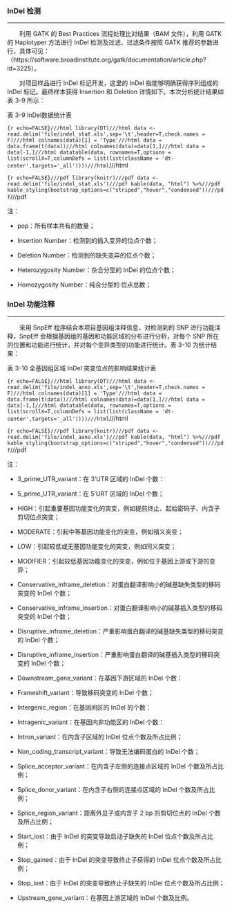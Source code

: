 ### InDel 检测

***

&emsp;&emsp;利用 GATK 的 Best Practices 流程处理比对结果（BAM 文件），利用 GATK 的 Haplotyper 方法进行 InDel 检测及过滤，过滤条件按照 GATK 推荐的参数进行，具体可见：（https://software.broadinstitute.org/gatk/documentation/article.php?id=3225）。

&emsp;&emsp;对项目样品进行 InDel 标记开发，这里的 InDel 指能够明确获得序列组成的 InDel 标记。最终样本获得 Insertion 和 Deletion 详情如下。本次分析统计结果如表 3-9 所示：

<p class="mark">表 3-9 InDel数据统计表</p>

```{r echo=FALSE}///html
library(DT)///html
data <- read.delim('file/indel_stat.xls',sep='\t',header=T,check.names = F)///html
colnames(data)[1] = 'Type'///html
data = data.frame(t(data))///html
colnames(data)=data[1,]///html
data = data[-1,]///html
datatable(data, rownames=T,options = list(scrollX=T,columnDefs = list(list(className = 'dt-center',targets='_all'))))///html
```///html

```{r echo=FALSE}///pdf
library(knitr)///pdf
data <- read.delim('file/indel_stat.xls')///pdf
kable(data, "html") %>%///pdf
kable_styling(bootstrap_options=c("striped","hover","condensed"))///pdf
```///pdf

<p class="mark1">注：</p>

- <p class='mark1'>pop：所有样本共有的数量；</p>

- <p class="mark1">Insertion Number：检测到的插入变异的位点个数；</p>

- <p class="mark1">Deletion Number：检测到的缺失变异的位点个数；</p>

- <p class="mark1">Heterozygosity Number：杂合分型的 InDel 的位点个数； </p>

- <p class='mark1'>Homozygosity Number：纯合分型的 位点总数；</p>




### InDel 功能注释

***

&emsp;&emsp;采用 SnpEff 程序结合本项目基因组注释信息，对检测到的 SNP 进行功能注释，SnpEff 会根据基因组的基因和功能区域的分布进行分析，对每个 SNP 所在的位置和功能进行统计，并对每个变异类型的功能进行统计。表 3-10 为统计结果：

<p class="mark">表 3-10 全基因组区域 InDel 突变位点的影响结果统计表</p>

```{r echo=FALSE}///html
library(DT)///html
data <- read.delim('file/indel_anno.xls',sep='\t',header=T,check.names = F)///html
colnames(data)[1] = 'Type'///html
data = data.frame(t(data))///html
colnames(data)=data[1,]///html
data = data[-1,]///html
datatable(data, rownames=T,options = list(scrollX=T,columnDefs = list(list(className = 'dt-center',targets='_all'))))///html
```///html

```{r echo=FALSE}///pdf
library(knitr)///pdf
data <- read.delim('file/indel_aano.xls')///pdf
kable(data, "html") %>%///pdf
kable_styling(bootstrap_options=c("striped","hover","condensed"))///pdf
```///pdf

<p class="mark1">注：</p>

- <p class="mark1">3_prime_UTR_variant：在 3’UTR 区域的 InDel 个数：</p>

- <p class="mark1">5_prime_UTR_variant：在 5’URT 区域的 InDel 个数；</p>

- <p class="mark1">HIGH：引起重要基因功能变化的突变，例如提前终止、起始密码子、内含子剪切位点突变；</p>

- <p class="mark1">MODERATE：引起中等基因功能变化的突变，例如错义突变；</p>

- <p class="mark1">LOW：引起较低或无基因功能变化的突变，例如同义突变；</p>

- <p class="mark1">MODIFIER：引起较低基因功能变化的突变，例如位于基因上游或下游的变异；</p>

- <p class="mark1">Conservative_inframe_deletion：对蛋白翻译影响小的碱基缺失类型的移码突变的 InDel 个数；</p>

- <p class="mark1">Conservative_inframe_insertion：对蛋白翻译影响小的碱基插入类型的移码突变的 InDel 个数；</p>

- <p class="mark1">Disruptive_inframe_deletion：严重影响蛋白翻译的碱基缺失类型的移码突变的 InDel 个数；</p>

- <p class="mark1">Disruptive_inframe_insertion：严重影响蛋白翻译的碱基插入类型的移码突变的 InDel 个数；</p>

- <p class="mark1">Downstream_gene_variant：在基因下游区域的 InDel 个数：</p>

- <p class="mark1">Frameshift_variant：导致移码突变的 InDel 个数；</p>

- <p class="mark1">Intergenic_region：在基因间区的 InDel 的个数：</p>

- <p class="mark1">Intragenic_variant：在基因内非功能区的 InDel 个数：</p>

- <p class="mark1">Intron_variant：在内含子区域的 InDel 位点个数及所占比例；</p>

- <p class="mark1">Non_coding_transcript_variant：导致无法编码蛋白的 InDel 个数；</p>

- <p class="mark1">Splice_acceptor_variant：在内含子左侧的连接点区域的 InDel 个数及所占比例；</p>

- <p class="mark1">Splice_donor_variant：在内含子右侧的连接点区域的 InDel 个数及所占比例；</p>

- <p class="mark1">Splice_region_variant：距离外显子或内含子 2 bp 的剪切位点的 InDel 个数及所占比例；</p>

- <p class="mark1">Start_lost：由于 InDel 的突变导致启动子缺失的 InDel 位点个数及所占比例；</p>

- <p class="mark1">Stop_gained：由于 InDel 的突变导致终止子获得的 InDel 位点个数及所占比例；</p>

- <p class="mark1">Stop_lost：由于 InDel 的突变导致终止子缺失的 InDel 位点个数及所占比例；</p>

- <p class="mark1">Upstream_gene_variant：在基因上游区域的 InDel 个数及比例。</p>


